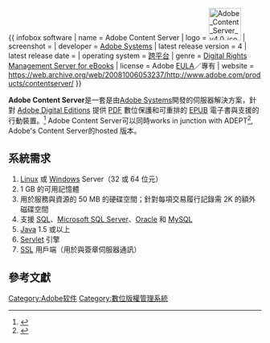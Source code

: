 {{Request translation}}{{ infobox software
| name                   = Adobe Content Server
| logo                   = [[File:Adobe_Content_Server_v4.0_icon.png|64px]]
| screenshot             =<!-- Deleted image removed:  [[Image:Coscreen.PNG|center]] -->
| developer              = [[Adobe_Systems|Adobe Systems]]
| latest release version = 4
| latest release date    = {{release date and age|2008|06|25}}
| operating system       = [[跨平台|跨平台]]
| genre                  = [[Digital_Rights_Management_Server_for_eBooks|Digital Rights Management Server for eBooks]]
| license                = Adobe [[EULA|EULA]]／專有
| website                = https://web.archive.org/web/20081006053237/http://www.adobe.com/products/contentserver/
}}

'''Adobe Content Server'''是一套是由[[Adobe_Systems|Adobe Systems]]開發的伺服器解決方案，針對 [[Adobe_Digital_Editions|Adobe Digital Editions]] 提供 [[PDF|PDF]] 數位保護和可重排的 [[EPUB|EPUB]] 電子書與支援的行動裝置。<ref>{{cite web| url=http://www.adobe.com/products/contentserver/| title=Adobe Content Server| year=2008| accessdate=2008-09-27| archive-date=2008-10-06| archive-url=https://web.archive.org/web/20081006053237/http://www.adobe.com/products/contentserver/| dead-url=no}}</ref> Adobe Content Server可以同時works in junction with ADEPT<ref>{{cite web| url=http://www.adobe.com/products/adept/| title=Adobe ADEPT| year=2008| accessdate=2008-09-27| archive-date=2008-10-06| archive-url=https://web.archive.org/web/20081006001647/http://www.adobe.com/products/adept/| dead-url=no}}</ref>, Adobe's Content Server的hosted 版本。

== 系統需求 ==
#[[Linux|Linux]] 或 [[Windows|Windows]] Server（32 或 64 位元）
#1 GB 的可用記憶體
#用於服務與資源的 50 MB 的硬碟空間；針對每項交易履行記錄需 2K 的額外磁碟空間
#支援 [[SQL|SQL]]、[[Microsoft_SQL_Server|Microsoft SQL Server]]、[[Oracle|Oracle]] 和 [[MySQL|MySQL]]
#[[Java|Java]] 1.5 或以上
#[[Servlet|Servlet]] 引擎
#[[SSL|SSL]] 用戶端（用於與簽章伺服器通訊）

== 參考文獻 ==
<div class="references-column">
<references/>
</div>

{{Adobe Systems}}
{{Software-stub}}

[[Category:Adobe软件|Category:Adobe软件]]
[[Category:數位版權管理系統|Category:數位版權管理系統]]